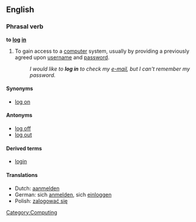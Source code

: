 ==English==
===Phrasal verb===
'''to [[log]] [[in]]''' 
#To gain access to a [[computer]] system, usually by providing a previously agreed upon [[username]] and [[password]].
#:''I would like to '''log in''' to check my [[e-mail]], but I can't remember my password.''

====Synonyms====
*[[log on]]

====Antonyms====
*[[log off]]
*[[log out]]

====Derived terms====
*[[login]]

====Translations====
*Dutch: [[aanmelden]]
*German: sich [[anmelden]], sich [[einloggen]]
*Polish: [[zalogować się]]

[[Category:Computing]]